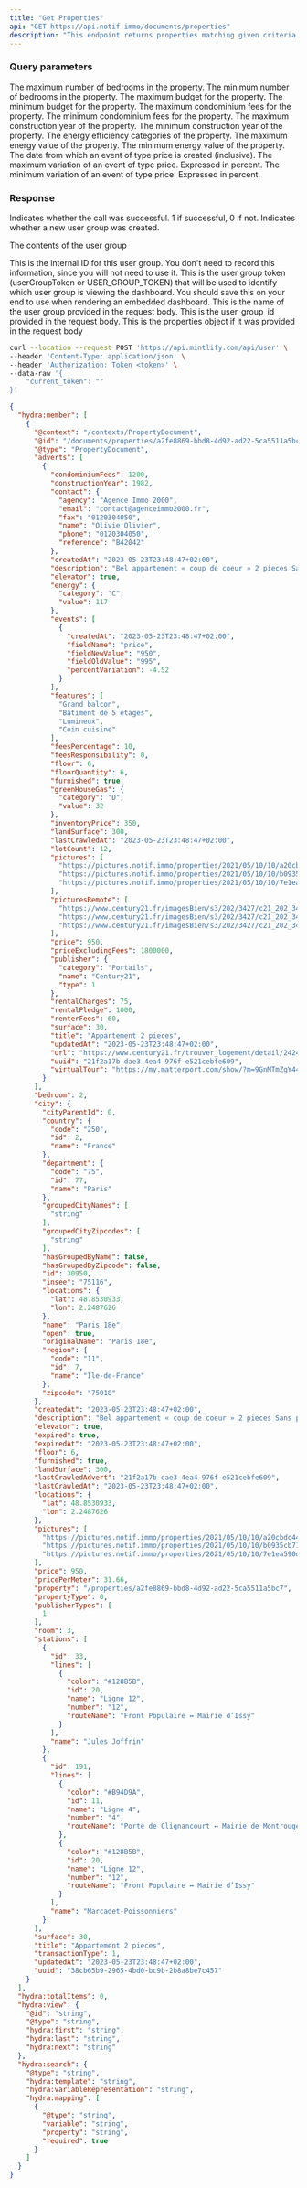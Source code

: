 ```yaml
---
title: "Get Properties"
api: "GET https://api.notif.immo/documents/properties"
description: "This endpoint returns properties matching given criteria."
---
```


### Query parameters

<ParamField body="bedroomMax" type="integer">
  The maximum number of bedrooms in the property.
</ParamField>

<ParamField body="bedroomMin" type="integer">
  The minimum number of bedrooms in the property.
</ParamField>

<ParamField body="budgetMax" type="integer">
  The maximum budget for the property.
</ParamField>

<ParamField body="budgetMin" type="integer">
  The minimum budget for the property.
</ParamField>

<ParamField body="condominiumFeesMax" type="integer">
  The maximum condominium fees for the property.
</ParamField>

<ParamField body="condominiumFeesMin" type="integer">
  The minimum condominium fees for the property.
</ParamField>

<ParamField body="constructionYearMax" type="integer">
  The maximum construction year of the property.
</ParamField>

<ParamField body="constructionYearMin" type="integer">
  The minimum construction year of the property.
</ParamField>

<ParamField body="energyCategories[]" type="array">
  The energy efficiency categories of the property.
</ParamField>

<ParamField body="energyValueMax" type="integer">
  The maximum energy value of the property.
</ParamField>

<ParamField body="energyValueMin" type="integer">
  The minimum energy value of the property.
</ParamField>

<ParamField body="eventPriceVariationFromCreatedAt" type="date">
  The date from which an event of type price is created (inclusive).
</ParamField>

<ParamField body="eventPriceVariationMax" type="double">
  The maximum variation of an event of type price. Expressed in percent.
</ParamField>

<ParamField body="eventPriceVariationMin" type="double">
  The minimum variation of an event of type price. Expressed in percent.
</ParamField>

### Response

<ResponseField name="success" type="number">
  Indicates whether the call was successful. 1 if successful, 0 if not.
</ResponseField>

<ResponseField name="new_user_group" type="boolean">
  Indicates whether a new user group was created.
</ResponseField>

<ResponseField name="user_group" type="object">

The contents of the user group

<Expandable title="Toggle object">

<ResponseField name="team_id" type="number">
  This is the internal ID for this user group. You don't need to record this information, since
  you will not need to use it.
</ResponseField>

<ResponseField name="token" type="string">
  This is the user group token (userGroupToken or USER_GROUP_TOKEN) that will be used to identify
  which user group is viewing the dashboard. You should save this on your end to use when rendering
  an embedded dashboard.
</ResponseField>

<ResponseField name="name" type="string">
  This is the name of the user group provided in the request body.
</ResponseField>

<ResponseField name="provided_id" type="string">
  This is the user_group_id provided in the request body.
</ResponseField>

<ResponseField name="properties" type="JSON or null">
  This is the properties object if it was provided in the request body
</ResponseField>

</Expandable>

</ResponseField>

<RequestExample>

```bash Example Request
curl --location --request POST 'https://api.mintlify.com/api/user' \
--header 'Content-Type: application/json' \
--header 'Authorization: Token <token>' \
--data-raw '{
    "current_token": ""
}'
```

</RequestExample>

<ResponseExample>

```json Response
{
  "hydra:member": [
    {
      "@context": "/contexts/PropertyDocument",
      "@id": "/documents/properties/a2fe8869-bbd8-4d92-ad22-5ca5511a5bc7",
      "@type": "PropertyDocument",
      "adverts": [
        {
          "condominiumFees": 1200,
          "constructionYear": 1982,
          "contact": {
            "agency": "Agence Immo 2000",
            "email": "contact@agenceimmo2000.fr",
            "fax": "0120304050",
            "name": "Olivie Olivier",
            "phone": "0120304050",
            "reference": "B42042"
          },
          "createdAt": "2023-05-23T23:48:47+02:00",
          "description": "Bel appartement « coup de coeur » 2 pieces Sans perte d’espace, lumineux, poutres, parquet massif, belle hauteur sous plafonds, entièrement refait à neuf avec fenêtres double vitrage, volets roulants, porte blindée, cuisine entièrement équipée, salle d’eau avec fenêtre, idéalement situé...",
          "elevator": true,
          "energy": {
            "category": "C",
            "value": 117
          },
          "events": [
            {
              "createdAt": "2023-05-23T23:48:47+02:00",
              "fieldName": "price",
              "fieldNewValue": "950",
              "fieldOldValue": "995",
              "percentVariation": -4.52
            }
          ],
          "features": [
            "Grand balcon",
            "Bâtiment de 5 étages",
            "Lumineux",
            "Coin cuisine"
          ],
          "feesPercentage": 10,
          "feesResponsibility": 0,
          "floor": 6,
          "floorQuantity": 6,
          "furnished": true,
          "greenHouseGas": {
            "category": "D",
            "value": 32
          },
          "inventoryPrice": 350,
          "landSurface": 300,
          "lastCrawledAt": "2023-05-23T23:48:47+02:00",
          "lotCount": 12,
          "pictures": [
            "https://pictures.notif.immo/properties/2021/05/10/10/a20cbdc44632c63f89aad2e6d9d049.jpg",
            "https://pictures.notif.immo/properties/2021/05/10/10/b0935cb714d501c668b66997d7f16a.jpg",
            "https://pictures.notif.immo/properties/2021/05/10/10/7e1ea590d4b827e9a8a762e7f378fb.jpg"
          ],
          "picturesRemote": [
            "https://www.century21.fr/imagesBien/s3/202/3427/c21_202_3427_1185_1_45D57CD0-7D18-4FA0-B463-060789202625.jpg",
            "https://www.century21.fr/imagesBien/s3/202/3427/c21_202_3427_1185_1_39192DB9-A503-4FD7-AEDB-3DEFFE35E42E.jpg",
            "https://www.century21.fr/imagesBien/s3/202/3427/c21_202_3427_1185_1_FDDEC9E3-8A85-4BE5-83B8-12005A2D4078.jpg"
          ],
          "price": 950,
          "priceExcludingFees": 1800000,
          "publisher": {
            "category": "Portails",
            "name": "Century21",
            "type": 1
          },
          "rentalCharges": 75,
          "rentalPledge": 1000,
          "renterFees": 60,
          "surface": 30,
          "title": "Appartement 2 pieces",
          "updatedAt": "2023-05-23T23:48:47+02:00",
          "url": "https://www.century21.fr/trouver_logement/detail/2424196788/",
          "uuid": "21f2a17b-dae3-4ea4-976f-e521cebfe609",
          "virtualTour": "https://my.matterport.com/show/?m=9GnMTmZgY44"
        }
      ],
      "bedroom": 2,
      "city": {
        "cityParentId": 0,
        "country": {
          "code": "250",
          "id": 2,
          "name": "France"
        },
        "department": {
          "code": "75",
          "id": 77,
          "name": "Paris"
        },
        "groupedCityNames": [
          "string"
        ],
        "groupedCityZipcodes": [
          "string"
        ],
        "hasGroupedByName": false,
        "hasGroupedByZipcode": false,
        "id": 30950,
        "insee": "75116",
        "locations": {
          "lat": 48.8530933,
          "lon": 2.2487626
        },
        "name": "Paris 18e",
        "open": true,
        "originalName": "Paris 18e",
        "region": {
          "code": "11",
          "id": 7,
          "name": "Île-de-France"
        },
        "zipcode": "75018"
      },
      "createdAt": "2023-05-23T23:48:47+02:00",
      "description": "Bel appartement « coup de coeur » 2 pieces Sans perte d’espace, lumineux, poutres, parquet massif, belle hauteur sous plafonds, entièrement refait à neuf avec fenêtres double vitrage, volets roulants, porte blindée, cuisine entièrement équipée, salle d’eau avec fenêtre, idéalement situé...",
      "elevator": true,
      "expired": true,
      "expiredAt": "2023-05-23T23:48:47+02:00",
      "floor": 6,
      "furnished": true,
      "landSurface": 300,
      "lastCrawledAdvert": "21f2a17b-dae3-4ea4-976f-e521cebfe609",
      "lastCrawledAt": "2023-05-23T23:48:47+02:00",
      "locations": {
        "lat": 48.8530933,
        "lon": 2.2487626
      },
      "pictures": [
        "https://pictures.notif.immo/properties/2021/05/10/10/a20cbdc44632c63f89aad2e6d9d049.jpg",
        "https://pictures.notif.immo/properties/2021/05/10/10/b0935cb714d501c668b66997d7f16a.jpg",
        "https://pictures.notif.immo/properties/2021/05/10/10/7e1ea590d4b827e9a8a762e7f378fb.jpg"
      ],
      "price": 950,
      "pricePerMeter": 31.66,
      "property": "/properties/a2fe8869-bbd8-4d92-ad22-5ca5511a5bc7",
      "propertyType": 0,
      "publisherTypes": [
        1
      ],
      "room": 3,
      "stations": [
        {
          "id": 33,
          "lines": [
            {
              "color": "#128B5B",
              "id": 20,
              "name": "Ligne 12",
              "number": "12",
              "routeName": "Front Populaire ↔ Mairie d’Issy"
            }
          ],
          "name": "Jules Joffrin"
        },
        {
          "id": 191,
          "lines": [
            {
              "color": "#B94D9A",
              "id": 11,
              "name": "Ligne 4",
              "number": "4",
              "routeName": "Porte de Clignancourt ↔ Mairie de Montrouge"
            },
            {
              "color": "#128B5B",
              "id": 20,
              "name": "Ligne 12",
              "number": "12",
              "routeName": "Front Populaire ↔ Mairie d’Issy"
            }
          ],
          "name": "Marcadet-Poissonniers"
        }
      ],
      "surface": 30,
      "title": "Appartement 2 pieces",
      "transactionType": 1,
      "updatedAt": "2023-05-23T23:48:47+02:00",
      "uuid": "38cb65b9-2965-4bd0-bc9b-2b8a8be7c457"
    }
  ],
  "hydra:totalItems": 0,
  "hydra:view": {
    "@id": "string",
    "@type": "string",
    "hydra:first": "string",
    "hydra:last": "string",
    "hydra:next": "string"
  },
  "hydra:search": {
    "@type": "string",
    "hydra:template": "string",
    "hydra:variableRepresentation": "string",
    "hydra:mapping": [
      {
        "@type": "string",
        "variable": "string",
        "property": "string",
        "required": true
      }
    ]
  }
}
```

</ResponseExample>
